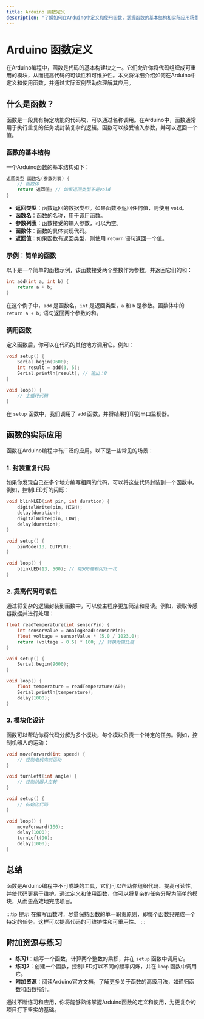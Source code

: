 ```yaml
---
title: Arduino 函数定义
description: "了解如何在Arduino中定义和使用函数，掌握函数的基本结构和实际应用场景。"
---
```


# Arduino 函数定义

在Arduino编程中，函数是代码的基本构建块之一。它们允许你将代码组织成可重用的模块，从而提高代码的可读性和可维护性。本文将详细介绍如何在Arduino中定义和使用函数，并通过实际案例帮助你理解其应用。

## 什么是函数？

函数是一段具有特定功能的代码块，可以通过名称调用。在Arduino中，函数通常用于执行重复的任务或封装复杂的逻辑。函数可以接受输入参数，并可以返回一个值。

### 函数的基本结构

一个Arduino函数的基本结构如下：

```cpp
返回类型 函数名(参数列表) {
    // 函数体
    return 返回值; // 如果返回类型不是void
}
```

- **返回类型**：函数返回的数据类型。如果函数不返回任何值，则使用 `void`。
- **函数名**：函数的名称，用于调用函数。
- **参数列表**：函数接受的输入参数，可以为空。
- **函数体**：函数的具体实现代码。
- **返回值**：如果函数有返回类型，则使用 `return` 语句返回一个值。

### 示例：简单的函数

以下是一个简单的函数示例，该函数接受两个整数作为参数，并返回它们的和：

```cpp
int add(int a, int b) {
    return a + b;
}
```

在这个例子中，`add` 是函数名，`int` 是返回类型，`a` 和 `b` 是参数。函数体中的 `return a + b;` 语句返回两个参数的和。

### 调用函数

定义函数后，你可以在代码的其他地方调用它。例如：

```cpp
void setup() {
    Serial.begin(9600);
    int result = add(3, 5);
    Serial.println(result); // 输出：8
}

void loop() {
    // 主循环代码
}
```

在 `setup` 函数中，我们调用了 `add` 函数，并将结果打印到串口监视器。

## 函数的实际应用

函数在Arduino编程中有广泛的应用。以下是一些常见的场景：

### 1. 封装重复代码

如果你发现自己在多个地方编写相同的代码，可以将这些代码封装到一个函数中。例如，控制LED灯的闪烁：

```cpp
void blinkLED(int pin, int duration) {
    digitalWrite(pin, HIGH);
    delay(duration);
    digitalWrite(pin, LOW);
    delay(duration);
}

void setup() {
    pinMode(13, OUTPUT);
}

void loop() {
    blinkLED(13, 500); // 每500毫秒闪烁一次
}
```

### 2. 提高代码可读性

通过将复杂的逻辑封装到函数中，可以使主程序更加简洁和易读。例如，读取传感器数据并进行处理：

```cpp
float readTemperature(int sensorPin) {
    int sensorValue = analogRead(sensorPin);
    float voltage = sensorValue * (5.0 / 1023.0);
    return (voltage - 0.5) * 100; // 转换为摄氏度
}

void setup() {
    Serial.begin(9600);
}

void loop() {
    float temperature = readTemperature(A0);
    Serial.println(temperature);
    delay(1000);
}
```

### 3. 模块化设计

函数可以帮助你将代码分解为多个模块，每个模块负责一个特定的任务。例如，控制机器人的运动：

```cpp
void moveForward(int speed) {
    // 控制电机向前运动
}

void turnLeft(int angle) {
    // 控制机器人左转
}

void setup() {
    // 初始化代码
}

void loop() {
    moveForward(100);
    delay(1000);
    turnLeft(90);
    delay(1000);
}
```

## 总结

函数是Arduino编程中不可或缺的工具，它们可以帮助你组织代码、提高可读性，并使代码更易于维护。通过定义和使用函数，你可以将复杂的任务分解为简单的模块，从而更高效地完成项目。

:::tip 提示
在编写函数时，尽量保持函数的单一职责原则，即每个函数只完成一个特定的任务。这样可以提高代码的可维护性和可重用性。
:::

## 附加资源与练习

- **练习1**：编写一个函数，计算两个整数的乘积，并在 `setup` 函数中调用它。
- **练习2**：创建一个函数，控制LED灯以不同的频率闪烁，并在 `loop` 函数中调用它。
- **附加资源**：阅读Arduino官方文档，了解更多关于函数的高级用法，如递归函数和函数指针。

通过不断练习和应用，你将能够熟练掌握Arduino函数的定义和使用，为更复杂的项目打下坚实的基础。